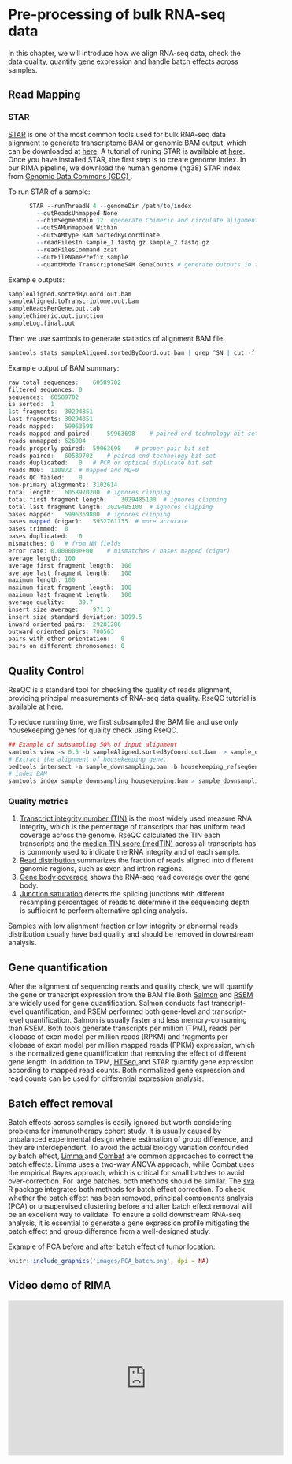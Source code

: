 # Pre-processing of bulk RNA-seq data {#Preprocessing}
In this chapter, we will introduce how we align RNA-seq data, check the data quality, quantify gene expression and handle batch effects across samples.    

## Read Mapping
### STAR
<a href="https://hbctraining.github.io/Intro-to-rnaseq-hpc-O2/lessons/03_alignment.html">STAR</a> is one of the most common tools used for bulk RNA-seq data alignment to generate transcriptome BAM or genomic BAM output, which can be downloaded at <a href="https://github.com/alexdobin/STAR"> here</a>. A tutorial of runing STAR is available at <a href="https://hbctraining.github.io/Intro-to-rnaseq-hpc-O2/lessons/03_alignment.html">here</a>. Once you have installed STAR, the first step is to create genome index. In our RIMA pipeline, we download the human genome (hg38) STAR index from <a href="https://gdc.cancer.gov/">Genomic Data Commons (GDC) </a>. 

To run STAR of a sample:
```r
      STAR --runThreadN 4 --genomeDir /path/to/index
        --outReadsUnmapped None 
        --chimSegmentMin 12  #generate Chimeric and circulate alignment
        --outSAMunmapped Within 
        --outSAMtype BAM SortedByCoordinate
        --readFilesIn sample_1.fastq.gz sample_2.fastq.gz
        --readFilesCommand zcat
        --outFileNamePrefix sample
        --quantMode TranscriptomeSAM GeneCounts # generate outputs in transcript coordinates and mapped read counts per gene
```

Example outputs:
```r
sampleAligned.sortedByCoord.out.bam
sampleAligned.toTranscriptome.out.bam 
sampleReadsPerGene.out.tab
sampleChimeric.out.junction 
sampleLog.final.out
```

Then we use samtools to generate statistics of alignment BAM file:
```r
samtools stats sampleAligned.sortedByCoord.out.bam | grep ^SN | cut -f 2- > sample.sorted.bam.stat.txt
```
Example output of BAM summary:
```r
raw total sequences:	60589702
filtered sequences:	0
sequences:	60589702
is sorted:	1
1st fragments:	30294851
last fragments:	30294851
reads mapped:	59963698
reads mapped and paired:	59963698	# paired-end technology bit set + both mates mapped
reads unmapped:	626004
reads properly paired:	59963698	# proper-pair bit set
reads paired:	60589702	# paired-end technology bit set
reads duplicated:	0	# PCR or optical duplicate bit set
reads MQ0:	110872	# mapped and MQ=0
reads QC failed:	0
non-primary alignments:	3102614
total length:	6058970200	# ignores clipping
total first fragment length:	3029485100	# ignores clipping
total last fragment length:	3029485100	# ignores clipping
bases mapped:	5996369800	# ignores clipping
bases mapped (cigar):	5952761135	# more accurate
bases trimmed:	0
bases duplicated:	0
mismatches:	0	# from NM fields
error rate:	0.000000e+00	# mismatches / bases mapped (cigar)
average length:	100
average first fragment length:	100
average last fragment length:	100
maximum length:	100
maximum first fragment length:	100
maximum last fragment length:	100
average quality:	39.7
insert size average:	971.3
insert size standard deviation:	1899.5
inward oriented pairs:	29281286
outward oriented pairs:	700563
pairs with other orientation:	0
pairs on different chromosomes:	0
```
## Quality Control
RseQC is a standard tool for checking the quality of reads alignment, providing principal measurements of RNA-seq data quality. RseQC tutorial is available at <a href="http://rseqc.sourceforge.net/">here</a>. \

To reduce running time, we first subsampled the BAM file and use only housekeeping genes for quality check using RseQC.
```r
## Example of subsampling 50% of input alignment
samtools view -s 0.5 -b sampleAligned.sortedByCoord.out.bam  > sample_downsampling.bam 
# Extract the alignment of housekeeping gene.
bedtools intersect -a sample_downsampling.bam -b housekeeping_refseqGenes.bed > sample_downsampling_housekeeping.bam 
# index BAM
samtools index sample_downsampling_housekeeping.bam > sample_downsampling_housekeeping.bam.bai 
```
### Quality metrics

1. <a href="https://bmcbioinformatics.biomedcentral.com/articles/10.1186/s12859-016-0922-z#Sec2">Transcript integrity number (TIN)</a> is the most widely used measure RNA integrity, which is the percentage of transcripts that has uniform read coverage across the genome. RseQC calculated the TIN each transcripts and the <a href="http://rseqc.sourceforge.net/#tin-py">median TIN score (medTIN) </a> across all transcripts has is commonly used to indicate the RNA integrity and of each sample. \
2. <a href="http://rseqc.sourceforge.net/#read-distribution-py">Read distribution </a> summarizes the fraction of reads aligned into different genomic regions, such as exon and intron regions. \
3. <a href="http://rseqc.sourceforge.net/#genebody-coverage-py">Gene body coverage</a> shows the RNA-seq read coverage over the gene body. \
4. <a href="http://rseqc.sourceforge.net/#junction-saturation-py">Junction saturation</a> detects the splicing junctions with different resampling percentages of reads to determine if the sequencing depth is sufficient to perform alternative splicing analysis. \

Samples with low alignment fraction or low integrity or abnormal reads distribution usually have bad quality and should be removed in downstream analysis. \

## Gene quantification
After the alignment of sequencing reads and quality check, we will quantify the gene or transcript expression from the BAM file.Both <a href="https://combine-lab.github.io/salmon/getting_started/">Salmon</a> and <a href="https://bmcbioinformatics.biomedcentral.com/articles/10.1186/1471-2105-12-323">RSEM</a> are widely used for gene quantification. Salmon conducts fast transcript-level quantification, and RSEM performed both gene-level and transcript-level quantification. Salmon is usually faster and less memory-consuming than RSEM. Both tools generate transcripts per million (TPM), reads per kilobase of exon model per million reads (RPKM) and fragments per kilobase of exon model per million mapped reads (FPKM) expression, which is the normalized gene quantification that removing the effect of different gene length. In addition to TPM, <a href="https://htseq.readthedocs.io/en/master/tour.html#counting-reads-by-genes">HTSeq </a> and STAR quantify gene expression according to mapped read counts. Both normalized gene expression and read counts can be used for differential expression analysis. \

## Batch effect removal
Batch effects across samples is easily ignored but worth considering problems for immunotherapy cohort study. It is usually caused by unbalanced experimental design where estimation of group difference, and they are interdependent. To avoid the actual biology variation confounded by batch effect, <a href="https://www.degruyter.com/document/doi/10.2202/1544-6115.1027/html"> Limma </a> and <a href="https://academic.oup.com/biostatistics/article/8/1/118/252073?login=true">Combat</a> are common approaches to correct the batch effects. Limma uses a two-way ANOVA approach, while Combat uses the empirical Bayes approach, which is critical for small batches to avoid over-correction. For large batches, both methods should be similar. The <a href="https://bioconductor.org/packages/release/bioc/html/sva.html">sva</a> R package integrates both methods for batch effect correction.
To check whether the batch effect has been removed,  principal components analysis (PCA) or unsupervised clustering before and after batch effect removal will be an excellent way to validate. To ensure a solid downstream RNA-seq analysis, it is essential to generate a gene expression profile mitigating the batch effect and group difference from a well-designed study.

Example of PCA before and after batch effect of tumor location:
```r
knitr::include_graphics('images/PCA_batch.png', dpi = NA)
```

## Video demo of RIMA
<iframe width="560" height="315" src="https://www.youtube.com/embed/NEbi-pYNhak" frameborder="0" allow="accelerometer; autoplay; clipboard-write; encrypted-media; gyroscope; picture-in-picture" allowfullscreen></iframe> \
